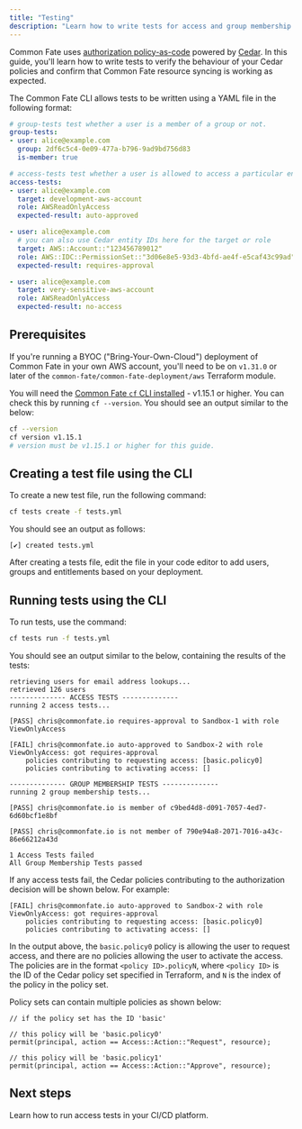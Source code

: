 ```yaml
---
title: "Testing"
description: "Learn how to write tests for access and group membership."
---
```


Common Fate uses [authorization policy-as-code](/authz/introduction) powered by [Cedar](https://www.cedarpolicy.com/). In this guide, you'll learn how to write tests to verify the behaviour of your Cedar policies and confirm that Common Fate resource syncing is working as expected.

The Common Fate CLI allows tests to be written using a YAML file in the following format:

```yaml
# group-tests test whether a user is a member of a group or not.
group-tests:
- user: alice@example.com
  group: 2df6c5c4-0e09-477a-b796-9ad9bd756d83
  is-member: true

# access-tests test whether a user is allowed to access a particular entitlement or not.
access-tests:
- user: alice@example.com
  target: development-aws-account
  role: AWSReadOnlyAccess
  expected-result: auto-approved

- user: alice@example.com
  # you can also use Cedar entity IDs here for the target or role
  target: AWS::Account::"123456789012"
  role: AWS::IDC::PermissionSet::"3d06e8e5-93d3-4bfd-ae4f-e5caf43c99ad"
  expected-result: requires-approval

- user: alice@example.com
  target: very-sensitive-aws-account
  role: AWSReadOnlyAccess
  expected-result: no-access
```

## Prerequisites

If you're running a BYOC ("Bring-Your-Own-Cloud") deployment of Common Fate in your own AWS account, you'll need to be on `v1.31.0` or later of the `common-fate/common-fate-deployment/aws` Terraform module.

You will need the [Common Fate `cf` CLI installed](/user-guide/cli/quickstart) - v1.15.1 or higher. You can check this by running `cf --version`. You should see an output similar to the below:

```bash
cf --version
cf version v1.15.1
# version must be v1.15.1 or higher for this guide.
```

## Creating a test file using the CLI

To create a new test file, run the following command:

```bash
cf tests create -f tests.yml
```

You should see an output as follows:

```
[✔] created tests.yml
```

After creating a tests file, edit the file in your code editor to add users, groups and entitlements based on your deployment.

## Running tests using the CLI

To run tests, use the command:

```bash
cf tests run -f tests.yml
```

You should see an output similar to the below, containing the results of the tests:

```
retrieving users for email address lookups...
retrieved 126 users
-------------- ACCESS TESTS --------------
running 2 access tests...

[PASS] chris@commonfate.io requires-approval to Sandbox-1 with role ViewOnlyAccess

[FAIL] chris@commonfate.io auto-approved to Sandbox-2 with role ViewOnlyAccess: got requires-approval
	policies contributing to requesting access: [basic.policy0]
	policies contributing to activating access: []

-------------- GROUP MEMBERSHIP TESTS --------------
running 2 group membership tests...

[PASS] chris@commonfate.io is member of c9bed4d8-d091-7057-4ed7-6d60bcf1e8bf

[PASS] chris@commonfate.io is not member of 790e94a8-2071-7016-a43c-86e66212a43d

1 Access Tests failed
All Group Membership Tests passed
```

If any access tests fail, the Cedar policies contributing to the authorization decision will be shown below. For example:

```
[FAIL] chris@commonfate.io auto-approved to Sandbox-2 with role ViewOnlyAccess: got requires-approval
	policies contributing to requesting access: [basic.policy0]
	policies contributing to activating access: []
```

In the output above, the `basic.policy0` policy is allowing the user to request access, and there are no policies allowing the user to activate the access. The policies are in the format `<policy ID>.policyN`, where `<policy ID>` is the ID of the Cedar policy set specified in Terraform, and `N` is the index of the policy in the policy set.

Policy sets can contain multiple policies as shown below:

```
// if the policy set has the ID 'basic'

// this policy will be 'basic.policy0'
permit(principal, action == Access::Action::"Request", resource);

// this policy will be 'basic.policy1'
permit(principal, action == Access::Action::"Approve", resource);
```

## Next steps

<Card title="Running access tests in CI" href="/authz/ci#access-testing-in-ci">
  Learn how to run access tests in your CI/CD platform.
</Card>

